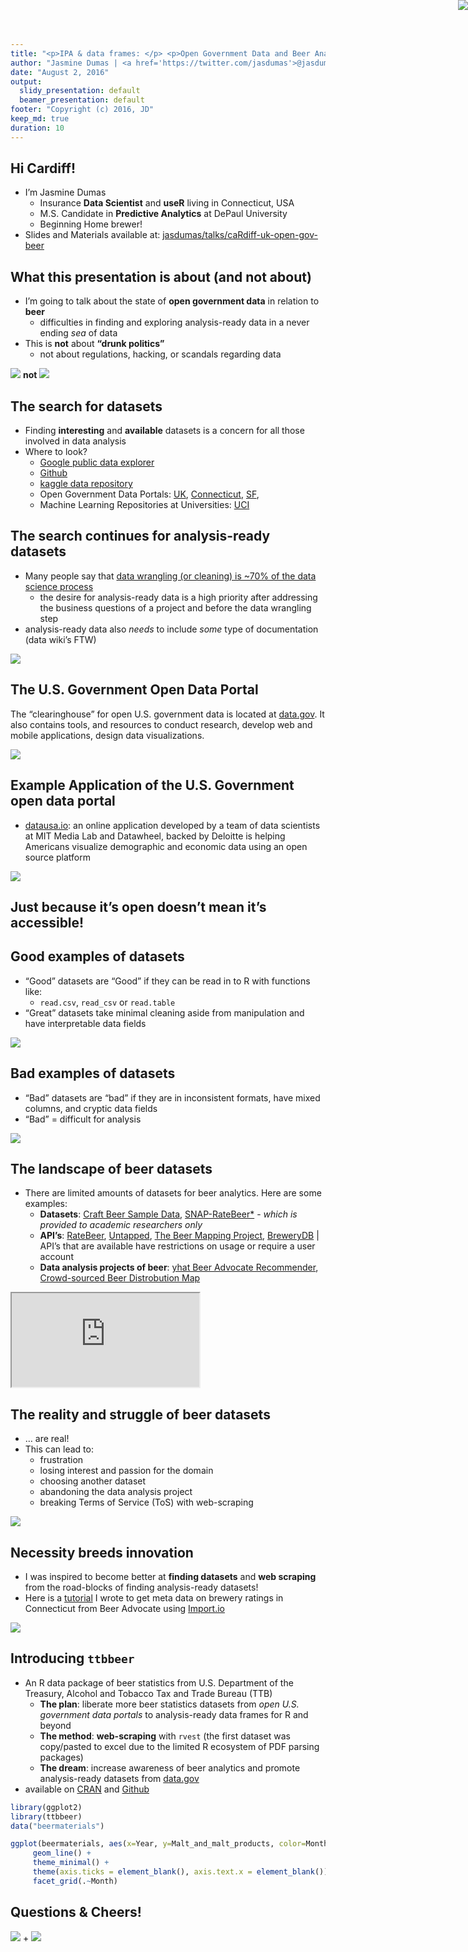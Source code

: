 ```yaml
---
title: "<p>IPA & data frames: </p> <p>Open Government Data and Beer Analytics</p> <p>🏛 + 🍺</p>"
author: "Jasmine Dumas | <a href='https://twitter.com/jasdumas'>@jasdumas</a> | <a href='http://jasdumas.github.io/'>jasdumas.github.io</a>"
date: "August 2, 2016"
output:
  slidy_presentation: default
  beamer_presentation: default
footer: "Copyright (c) 2016, JD"
keep_md: true
duration: 10
---
```


## Hi Cardiff!

- I'm Jasmine Dumas
    - Insurance **Data Scientist** and **useR** living in Connecticut, USA
    - M.S. Candidate in **Predictive Analytics** at DePaul University
    - Beginning Home brewer!
- Slides and Materials available at: [jasdumas/talks/caRdiff-uk-open-gov-beer](https://github.com/jasdumas/talks/tree/master/caRdiff-uk-open-gov-beer)

<img src="img/me.jpg" style="position: absolute; right: 0; top: 0"></img>


## What this presentation is about (and not about)

- I'm going to talk about the state of **open government data** in relation to **beer**
    - difficulties in finding and exploring analysis-ready data in a never ending *sea* of data
- This is **not** about **"drunk politics"** 
    - not about regulations, hacking, or scandals regarding data

<img src="img/open-data-graphic.jpg" style="position: center; right: 0; top: 2"></img>  **not** <img src="img/drunk-francis.jpg" style="position: center; right: 0; top: 2"></img>


## The search for datasets

- Finding **interesting** and **available** datasets is a concern for all those involved in data analysis
- Where to look?
    - [Google public data explorer](https://www.google.com/publicdata/directory)
    - [Github](https://github.com/jasdumas/awesome-public-datasets)
    - [kaggle data repository](https://www.kaggle.com/datasets)
    - Open Government Data Portals: [UK](https://data.gov.uk/), [Connecticut](https://data.ct.gov/), [SF](https://data.sfgov.org/), 
    - Machine Learning Repositories at Universities: [UCI](http://archive.ics.uci.edu/ml/)

<img src="img/saul.gif" style="position: absolute; right: 0; top: 0"></img>

    
## The search continues for analysis-ready datasets

- Many people say that [data wrangling (or cleaning) is ~70% of the data science process](http://www.nytimes.com/2014/08/18/technology/for-big-data-scientists-hurdle-to-insights-is-janitor-work.html?_r=0)
    - the desire for analysis-ready data is a high priority after addressing the business questions of a project and before the data wrangling step
- analysis-ready data also *needs* to include *some* type of documentation (data wiki's FTW)

<img src="img/scott-pilgrim.gif" style="position: center; right: 0; top: 2"></img>


## The U.S. Government Open Data Portal

The "clearinghouse" for open U.S. government data is located at [data.gov](https://www.data.gov/). It also contains tools, and resources to conduct research, develop web and mobile applications, design data visualizations.

<img src="img/data-gov.jpg" style="position: center; right: 0; left: 0; top: 1"></img>


## Example Application of the U.S. Government open data portal

- [datausa.io](http://datausa.io/): an online application developed by a team of data scientists at MIT Media Lab and Datawheel, backed by Deloitte is helping Americans visualize demographic and economic data using an open source platform

<img src="img/data-usa.png" style="position: center; right: 0; left: 0; top: 1"></img>


## Just because it's open doesn't mean it's accessible!


## Good examples of datasets

- "Good" datasets are "Good" if they can be read in to R with functions like: 
    - `read.csv`,   `read_csv`    or    `read.table` 
- "Great" datasets take minimal cleaning aside from manipulation and have interpretable data fields

<img src="img/good-data2.jpg" style="position: center; right: 1; left: 1; top: 1"></img>


## Bad examples of datasets 

- "Bad" datasets are "bad" if they are in inconsistent formats, have mixed columns, and cryptic data fields
- "Bad" = difficult for analysis

<img src="img/TTB-Reports.png" style="position: center; right: 0; left: 0; top: 1"></img>


## The landscape of beer datasets

- There are limited amounts of datasets for beer analytics. Here are some examples:
    - **Datasets**: [Craft Beer Sample Data](http://www.craftbeeranalytics.com/beer-data.html), [SNAP-RateBeer*](https://snap.stanford.edu/data/web-RateBeer.html) - *which is provided to academic researchers only*
    - **API's**: [RateBeer](http://www.ratebeer.com/json/ratebeer-api-agreement.asp), [Untapped](https://untappd.com/api/docs), [The Beer Mapping Project](http://beermapping.com/api/), [BreweryDB](http://www.brewerydb.com/apps) | API's that are available have restrictions on usage or require a user account
    - **Data analysis projects of beer**: [yhat Beer Advocate Recommender](http://blog.yhat.com/posts/recommender-system-in-r.html), [Crowd-sourced Beer Distrobution Map](http://www.seekabrew.com/distro/index.html)

<iframe src="http://beers.yhathq.com/" style="position: center;"></iframe>


## The reality and struggle of beer datasets

- ... are real!
- This can lead to:
    - frustration
    - losing interest and passion for the domain
    - choosing another dataset
    - abandoning the data analysis project
    - breaking Terms of Service (ToS) with web-scraping 
    
<img src="img/fred-beer.gif" style="position: center; right: 0; left: 0; top: 1"></img>
    

## Necessity breeds innovation

- I was inspired to become better at **finding datasets** and **web scraping** from the road-blocks of finding analysis-ready datasets!
- Here is a [tutorial](http://trendct.org/2016/03/18/tutorial-web-scraping-and-mapping-breweries-with-import-io-and-r/) I wrote to get meta data on brewery ratings in Connecticut from Beer Advocate using [Import.io](https://www.import.io/)

<img src="img/tutorial.png" style="position: center; right: 0; left: 0; top: 1"></img>


## Introducing `ttbbeer`

- An R data package of beer statistics from U.S. Department of the Treasury, Alcohol and Tobacco Tax and Trade Bureau (TTB)
    - **The plan**: liberate more beer statistics datasets from *open U.S. government data portals* to analysis-ready data frames for R and beyond
    - **The method**: **web-scraping** with `rvest` (the first dataset was copy/pasted to excel due to the limited R ecosystem of PDF parsing packages)
    - **The dream**: increase awareness of beer analytics and promote analysis-ready datasets from [data.gov](https://www.data.gov/)
    
- available on [CRAN](https://cran.r-project.org/web/packages/ttbbeer/index.html) and [Github](https://github.com/jasdumas/ttbbeer)


```r
library(ggplot2)
library(ttbbeer)
data("beermaterials")

ggplot(beermaterials, aes(x=Year, y=Malt_and_malt_products, color=Month)) +
     geom_line() +
     theme_minimal() +
     theme(axis.ticks = element_blank(), axis.text.x = element_blank()) +
     facet_grid(.~Month)

```

## Questions & Cheers!


<p> <img src="img/classical-building.png"></img> + <img src="img/beer-emoji.png"></img> </p>
